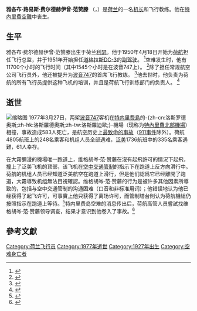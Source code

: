 {{Infobox person
| image = 
| name = 雅各布·费尔德赫伊曾·范赞滕
| native_name = Jacob Veldhuyzen van Zanten
| birth_name = 
| birth_date = 1927年2月5日
| birth_place = {{flag|Netherlands}}[[利瑟|利瑟]]
| death_date = {{death date and age|1977|3|27|1927|2|5|}}
| death_place = {{flag|Spain}}[[特内里费岛|特内里费岛]][[特內里費北部機場|特內里費北部機場]]
| death_cause = [[空難|坠机]]
| job = 機師
}}
'''雅各布·路易斯·费尔德赫伊曾·范赞滕''' （{{lang-nl|Jacob Louis Veldhuyzen van Zanten}}，{{bd|1927年|2月5日|1977年|3月27日}}）是[[荷兰|荷兰]]的一名[[機長|机长]]和飞行教练。他在[[特內里費空難|特內里費空難]]中丧生。

== 生平 ==
雅各布·费尔德赫伊曾·范赞滕出生于荷兰[[利瑟|利瑟]]。他于1950年4月18日开始为[[荷蘭皇家航空|荷航]]担任飞行总监，并于1951年开始担任[[道格拉斯DC-3|道格拉斯DC-3]]的[[副機師|副驾驶]]。 <ref name="wie">{{Cite web|title=Wie was Veldhuyzen van Zanten?|url=http://project-tenerife.com/nederlands/wiewasvz.htm|accessdate=23 January 2010|publisher=Project Tenerife|language=nl|archiveurl=https://web.archive.org/web/20120216000704/http://project-tenerife.com/nederlands/wiewasvz.htm|archivedate=16 February 2012}}</ref>空难发生时，他有11700个小时的飞行时间（其中1545个小时是在波音747上）。 <ref name="part">{{Cite web|title=Part One of the Spanish Report|url=http://project-tenerife.com/nederlands/PDF/Spanish_report.PDF|accessdate=23 January 2010|publisher=Project Tenerife|archiveurl=https://web.archive.org/web/20200608015805/http://project-tenerife.com/nederlands/PDF/Spanish_report.PDF|archivedate=8 June 2020}}</ref>除了担任常规航空公司飞行员外，他还被提升为[[波音747|波音747]]的首席飞行教练。 <ref name="book">{{Cite book|last=Bartelski|first=Jan|title=Disasters in the air: mysterious air disasters explained|publisher=Airlife|year=2001|pages=[https://archive.org/details/disastersinairmy0000bart/page/ ?]|url=https://archive.org/details/disastersinairmy0000bart/page/|isbn=978-1-84037-204-5}}</ref>他去世时，他负责为荷航的所有飞行员提供这种飞机的培训，并且是荷航飞行训练部门的负责人。 <ref>{{Cite news|author=Meisler|first=Stanley|title='He Is Going to Kill Us,' Pan Am Pilot Exclaimed|work=[[Los_Angeles_Times|Los Angeles Times]]|page=B1|date=30 March 1977}}</ref>

== 逝世 ==
{{Main|特内里费空難}}
[[File:VvZ_Westgaarde.jpg|缩略图]]
1977年3月27日，两架[[波音747|波音747]]客机在[[特内里费島|特内里费島]]的-{zh-cn:洛斯罗德奥斯;zh-hk:洛斯羅德奧斯;zh-tw:洛斯羅迪歐;}-機場（现称为[[特內里費北部機場|特內里費北部機場]]）相撞，事故造成583人死亡，是航空历史上[[造成至少50人死亡的空难列表#死亡450人以上|最致命的事故]]（[[九一一襲擊事件|911事件]]除外）。荷航4805航班上的248名乘客和机组人员全部遇难，[[泛美航空|泛美]]1736航班中的335名乘客遇難，61人幸存。

在大霧彌漫的機場唯一跑道上，维格胡岑·范·赞藤在沒有起飛許可的情況下起飛，撞上了泛美飞机的顶部，该飞机在[[航空交通管制|空中交通管制]]的指示下在跑道上反方向滑行中。荷航的机组人员已经知道泛美航空在跑道上滑行，但是他们認爲它已经離開了跑道，大霧導致机组無法目視確認。维格胡岑·范·赞藤的行为是被许多其他因素所導致的，包括与空中交通管制的沟通困难（口音和非标准用词）；他错误地认为他已经获得了起飞许可，可事實上他只获得了离场许可，而管制塔台則认为荷航機組仍按照指示在跑道上等待。<ref>{{Cite book|last=Job|first=Macarthur|authorlink=Macarthur Job|title=Air Disaster Volume 1|year=1994|publisher=Aerospace Publications|location=Fyshwick, Australia|isbn=1875671110|page=174}}</ref>特内里费岛空难的消息传出后，荷航高管人员嘗試找维格胡岑·范·赞藤领导调查，结果才意识到他卷入了事故。<ref name="psmith">{{Cite web|title=A look back at the catastrophic chain of events that caused history's deadliest plane crash 30 years ago.|url=http://www.salon.com/2007/04/06/askthepilot227/|accessdate=December 21, 2012|author=Smith, Patrick|date=April 6, 2007|authorlink=Patrick Smith (columnist)|work=[[Salon.com|Salon]]|archiveurl=https://web.archive.org/web/20111010143102/http://www.salon.com/2007/04/06/askthepilot227/|archivedate=October 10, 2011}}</ref>

== 參考文獻 ==
<references responsive="1"></references>

[[Category:荷兰飞行员|Category:荷兰飞行员]]
[[Category:1977年逝世|Category:1977年逝世]]
[[Category:1927年出生|Category:1927年出生]]
[[Category:空难身亡者|Category:空难身亡者]]